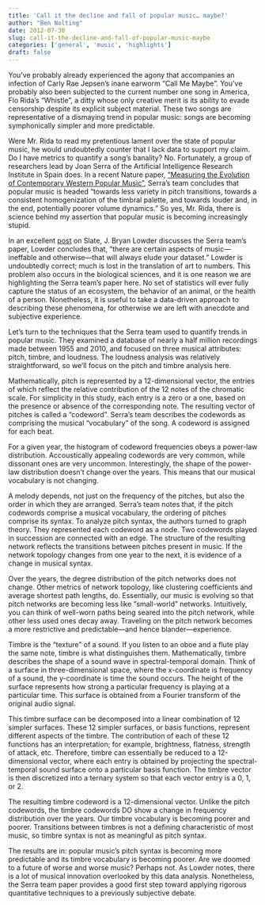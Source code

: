 ```yaml
---
title: 'Call it the decline and fall of popular music… maybe?'
author: "Ben Nolting"
date: 2012-07-30
slug: call-it-the-decline-and-fall-of-popular-music-maybe
categories: ['general', 'music', 'highlights']
draft: false
---
```


You’ve probably already experienced the agony that accompanies an infection of Carly Rae Jepsen’s inane earworm “Call Me Maybe”. You’ve probably also been subjected to the current number one song in America, Flo Rida’s “Whistle”, a ditty whose only creative merit is its ability to evade censorship despite its explicit subject material. These two songs are representative of a dismaying trend in popular music: songs are becoming symphonically simpler and more predictable. 

Were Mr. Rida to read my pretentious lament over the state of popular music, he would undoubtedly counter that I lack data to support my claim. Do I have metrics to quantify a song’s banality? No. Fortunately, a group of researchers lead by Joan Serra of the Artificial Intelligence Research Institute in Spain does. In a recent Nature paper, [“Measuring the Evolution of Contemporary Western Popular Music”](https://www.nature.com/articles/srep00521), 
Serra’s team concludes that popular music is headed “towards less variety in pitch transitions, towards a consistent homogenization of the timbral palette, and towards louder and, in the end, potentially poorer volume dynamics.” So yes, Mr. Rida, there is science behind my assertion that popular music is becoming increasingly stupid. 

In an excellent [post](http://www.slate.com/blogs/browbeat/2012/07/27/pop_music_is_getting_louder_and_dumber_says_one_study_here_s_what_they_miss_.html) on Slate, J. Bryan Lowder discusses the Serra team’s paper, Lowder concludes that, “there are certain aspects of music—ineffable and otherwise—that will always elude your dataset.” Lowder is undoubtedly correct; much is lost in the translation of art to numbers. This problem also occurs in the biological sciences, and it is one reason we are highlighting the Serra team’s paper here. No set of statistics will ever fully capture the status of an ecosystem, the behavior of an animal, or the health of a person. Nonetheless, it is useful to take a data-driven approach to describing these phenomena, for otherwise we are left with anecdote and subjective experience. 

Let’s turn to the techniques that the Serra team used to quantify trends in popular music. They examined a database of nearly a half million recordings made between 1955 and 2010, and focused on three musical attributes: pitch, timbre, and loudness. The loudness analysis was relatively straightforward, so we’ll focus on the pitch and timbre analysis here. 

Mathematically, pitch is represented by a 12-dimensional vector, the entries of which reflect the relative contribution of the 12 notes of the chromatic scale. For simplicity in this study, each entry is a zero or a one, based on the presence or absence of the corresponding note. The resulting vector of pitches is called a “codeword”. Serra’s team describes the codewords as comprising the musical “vocabulary” of the song. A codeword is assigned for each beat. 

For a given year, the histogram of codeword frequencies obeys a power-law distribution. Accoustically appealing codewords are very common, while dissonant ones are very uncommon. Interestingly, the shape of the power-law distribution doesn’t change over the years. This means that our musical vocabulary is not changing. 

A melody depends, not just on the frequency of the pitches, but also the order in which they are arranged. Serra’s team notes that, if the pitch codewords comprise a musical vocabulary, the ordering of pitches comprise its syntax. To analyze pitch syntax, the authors turned to graph theory. They represented each codeword as a node. Two codewords played in succession are connected with an edge. The structure of the resulting network reflects the transitions between pitches present in music. If the network topology changes from one year to the next, it is evidence of a change in musical syntax. 

Over the years, the degree distribution of the pitch networks does not change. Other metrics of network topology, like clustering coefficients and average shortest path lengths, do. Essentially, our music is evolving so that pitch networks are becoming less like “small-world” networks. Intuitively, you can think of well-worn paths being seared into the pitch network, while other less used ones decay away. Traveling on the pitch network becomes a more restrictive and predictable—and hence blander—experience. 

Timbre is the “texture” of a sound. If you listen to an oboe and a flute play the same note, timbre is what distinguishes them. Mathematically, timbre describes the shape of a sound wave in spectral-temporal domain. Think of a surface in three-dimensional space, where the x-coordinate is frequency of a sound, the y-coordinate is time the sound occurs. The height of the surface represents how strong a particular frequency is playing at a particular time. This surface is obtained from a Fourier transform of the original audio signal. 

This timbre surface can be decomposed into a linear combination of 12 simpler surfaces. These 12 simpler surfaces, or basis functions, represent different aspects of the timbre. The contribution of each of these 12 functions has an interpretation; for example, brightness, flatness, strength of attack, etc. Therefore, timbre can essentially be reduced to a 12-dimensional vector, where each entry is obtained by projecting the spectral-temporal sound surface onto a particular basis function. The timbre vector is then discretized into a ternary system so that each vector entry is a 0, 1, or 2. 

The resulting timbre codeword is a 12-dimensional vector. Unlike the pitch codewords, the timbre codewords DO show a change in frequency distribution over the years. Our timbre vocabulary is becoming poorer and poorer. Transitions between timbres is not a defining characteristic of most music, so timbre syntax is not as meaningful as pitch syntax. 

The results are in: popular music’s pitch syntax is becoming more predictable and its timbre vocabulary is becoming poorer. Are we doomed to a future of worse and worse music? Perhaps not. As Lowder notes, there is a lot of musical innovation overlooked by this data analysis. Nonetheless, the Serra team paper provides a good first step toward applying rigorous quantitative techniques to a previously subjective debate.